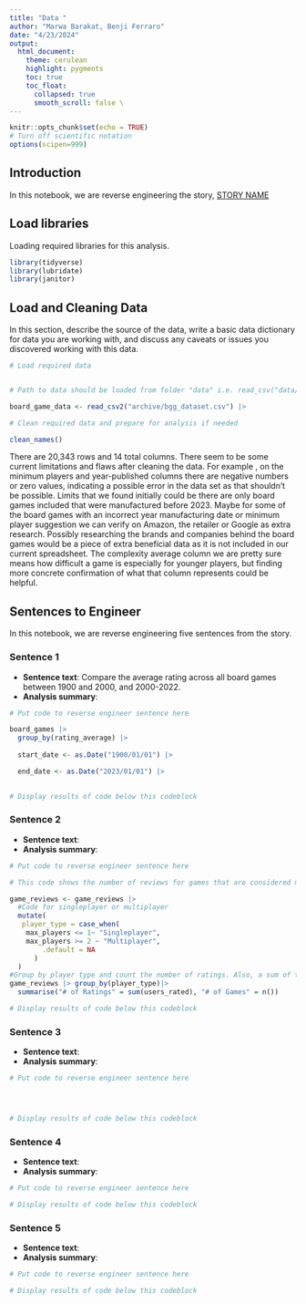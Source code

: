 ```yaml
---
title: "Data "
author: "Marwa Barakat, Benji Ferraro"
date: "4/23/2024"
output:
  html_document:
    theme: cerulean
    highlight: pygments
    toc: true
    toc_float:
      collapsed: true
      smooth_scroll: false \
---
```


```r
knitr::opts_chunk$set(echo = TRUE)
# Turn off scientific notation
options(scipen=999)
```

## Introduction

In this notebook, we are reverse engineering the story, [STORY NAME](STORY%20URL)

## Load libraries

Loading required libraries for this analysis.

```r
library(tidyverse)
library(lubridate)
library(janitor)
```

## Load and Cleaning Data

In this section, describe the source of the data, write a basic data dictionary for data you are working with, and discuss any caveats or issues you discovered working with this data.

```r
# Load required data


# Path to data should be loaded from folder "data" i.e. read_csv("data/name_of_data.csv")

board_game_data <- read_csv2("archive/bgg_dataset.csv") |>

# Clean required data and prepare for analysis if needed

clean_names()

```

There are 20,343 rows and 14 total columns. There seem to be some current limitations and flaws after cleaning the data. For example , on the minimum players and year-published columns there are negative numbers or zero values, indicating a possible error in the data set as that shouldn't be possible. Limits that we found initially could be there are only board games included that were manufactured before 2023. Maybe for some of the board games with an incorrect year manufacturing date or minimum player suggestion we can verify on Amazon, the retailer or Google as extra research. Possibly researching the brands and companies behind the board games would be a piece of extra beneficial data as it is not included in our current spreadsheet. The complexity average column we are pretty sure means how difficult a game is especially for younger players, but finding more concrete confirmation of what that column represents could be helpful.

## Sentences to Engineer

In this notebook, we are reverse engineering five sentences from the story.

### Sentence 1

-   **Sentence text**: Compare the average rating across all board games between 1900 and 2000, and 2000-2022.
-   **Analysis summary**:

```r
# Put code to reverse engineer sentence here

board_games |>
  group_by(rating_average) |>
  
  start_date <- as.Date("1900/01/01") |>

  end_date <- as.Date("2023/01/01") |>
  

# Display results of code below this codeblock

```

### Sentence 2

-   **Sentence text**:
-   **Analysis summary**:

```r
# Put code to reverse engineer sentence here

# This code shows the number of reviews for games that are considered multiplayer (2 or more players) compared to those that are considered singleplayer (no more than 1 player)

game_reviews <- game_reviews |>
  #Code for singleplayer or multiplayer
  mutate(
   player_type = case_when(
    max_players <= 1~ "Singleplayer",
    max_players >= 2 ~ "Multiplayer",
        .default = NA
      )
  )
#Group by player type and count the number of ratings. Also, a sum of the number of games considered multiplayer and singleplayer for context.
game_reviews |> group_by(player_type)|>
  summarise("# of Ratings" = sum(users_rated), "# of Games" = n())

# Display results of code below this codeblock

```

### Sentence 3

-   **Sentence text**:
-   **Analysis summary**:

```r
# Put code to reverse engineer sentence here




# Display results of code below this codeblock

```

### Sentence 4

-   **Sentence text**:
-   **Analysis summary**:

```r
# Put code to reverse engineer sentence here

# Display results of code below this codeblock

```

### Sentence 5

-   **Sentence text**:
-   **Analysis summary**:

```r
# Put code to reverse engineer sentence here

# Display results of code below this codeblock

```
